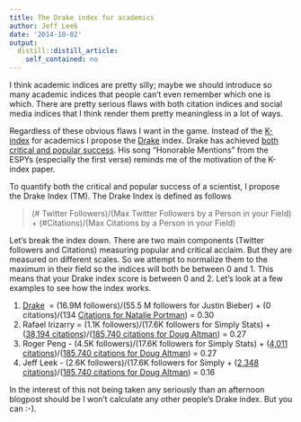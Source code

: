```yaml
---
title: The Drake index for academics
author: Jeff Leek
date: '2014-10-02'
output:
  distill::distill_article:
    self_contained: no
---
```


I think academic indices are pretty silly; maybe we should introduce so many academic indices that people can't even remember which one is which. There are pretty serious flaws with both citation indices and social media indices that I think render them pretty meaningless in a lot of ways.

Regardless of these obvious flaws I want in the game. Instead of the [K-index](http://genomebiology.com/2014/15/7/424) for academics I propose the [Drake](http://www.drakeofficial.com/) index. Drake has achieved [both critical and popular success](http://en.wikipedia.org/wiki/Drake_(rapper)). His song "Honorable Mentions" from the ESPYs (especially the first verse) reminds me of the motivation of the K-index paper.



To quantify both the critical and popular success of a scientist, I propose the Drake Index (TM). The Drake Index is defined as follows

> (# Twitter Followers)/(Max Twitter Followers by a Person in your Field) + (#Citations)/(Max Citations by a Person in your Field)

Let's break the index down. There are two main components (Twitter followers and Citations) measuring popular and critical acclaim. But they are measured on different scales. So we attempt to normalize them to the maximum in their field so the indices will both be between 0 and 1. This means that your Drake index score is between 0 and 2. Let's look at a few examples to see how the index works.

  1. [Drake](https://twitter.com/Drake)  = (16.9M followers)/(55.5 M followers for Justin Bieber) + (0 citations)/(134 [Citations for Natalie Portman](http://scholar.google.com/scholar?hl=en&q=+Natalie+Hershlag&btnG=&as_sdt=1%2C21&as_sdtp=)) = 0.30
  2. Rafael Irizarry = (1.1K followers)/(17.6K followers for Simply Stats) + ([38,194 citations](http://scholar.google.com/citations?user=nFW-2Q8AAAAJ&hl=en&oi=ao))/([185,740 citations for Doug Altman](http://scholar.google.com/citations?view_op=search_authors&hl=en&mauthors=label:biostatistics)) = 0.27
  3. Roger Peng - (4.5K followers)/(17.6K followers for Simply Stats) + ([4,011 citations](http://scholar.google.com/citations?hl=en&view_op=search_authors&mauthors=roger+peng))/([185,740 citations for Doug Altman](http://scholar.google.com/citations?view_op=search_authors&hl=en&mauthors=label:biostatistics)) = 0.27
  4. Jeff Leek - (2.6K followers)/(17.6K followers for Simply + ([2,348 citations](http://scholar.google.com/citations?user=HI-I6C0AAAAJ&hl=en))/([185,740 citations for Doug Altman](http://scholar.google.com/citations?view_op=search_authors&hl=en&mauthors=label:biostatistics)) = 0.16

In the interest of this not being taken any seriously than an afternoon blogpost should be I won't calculate any other people's Drake index. But you can :-).
